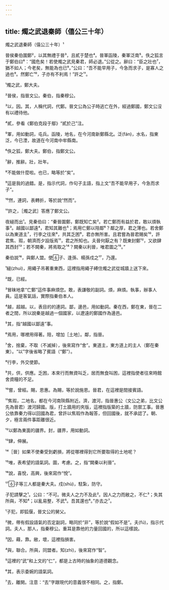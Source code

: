 ```yaml
---
---
---
```

title: 燭之武退秦師（僖公三十年）
---




燭之武退秦師（僖公三十年）¹

晉侯秦伯圍鄭²，以其無禮于晉³，且貳于楚也⁴。晉軍函陵，秦軍泛南⁵。佚之狐言于鄭伯曰⁶：“國危矣！若使燭之武見秦君，師必退。”公從之。辭曰：“臣之壯也⁷，猶不如人；今老矣，無能為也已⁸。”公曰：“吾不能早用子，今急而求子，是寡人之過也⁹。然鄭亡¹⁰，子亦有不利焉！”許之¹¹。

¹燭之武，鄭大夫。

²晉侯，指晉文公。秦伯，指秦穆公。

³以，因。其，人稱代詞，代鄭。晉文公為公子時逃亡在外，經過鄭國，鄭文公沒有以禮待他。

⁴貳，參看《鄭伯克段于鄢》“貳於己”注。

⁵軍，用如動詞，屯兵。函陵，地名，在今河南新鄭縣北。泛(fán)，水名，指東泛，今已湮，故道在今河南中牟縣南。

⁶佚之狐，鄭大夫。鄭伯，指鄭文公。

⁷辭，推辭。壯，壯年。

⁸不能做什麼啦。也已，略等於“矣”。

⁹這是我的過錯。是，指示代詞，作句子主語，指上文“吾不能早用子，今急而求子”。

¹⁰然，連詞，表轉折，等於說“然而”。

¹¹許之，［燭之武］答應了鄭文公。

夜縋而出¹。見秦伯曰：“秦晉圍鄭，鄭既知亡矣²。若亡鄭而有益於君，敢以煩執事³。越國以鄙遠⁴，君知其難也⁵；焉用亡鄭以陪鄰⁶？鄰之厚，君之薄也。若舍鄭以為東道主⁷，行李之往來⁸，共其乏困⁹，君亦無所害。且君嘗為晉君賜矣¹⁰，許君焦、瑕，朝濟而夕設版焉¹¹，君之所知也。夫晉何厭之有？既東封鄭¹²，又欲肆其西封¹³；若不闕秦，將焉取之¹⁴？闕秦以利晉，唯君圖之¹⁵。”

秦伯說¹⁶，與鄭人盟。使子、逢孫、楊孫戍之¹⁷，乃還。

¹縋(zhuì)，用繩子吊著重東西，這裡指用繩子縛住燭之武從城牆上送下來。

²既，已經。

³冒昧地拿“亡鄭”這件事麻煩您。敢，表謙敬的副詞。煩，麻煩。執事，辦事人員。這是客氣話，實際指秦伯本人。

⁴越，超越。以，表目的的連詞。鄙，邊邑，用如動詞。秦在西，鄭在東，晉在二者之間，所以說秦是越過一個國家，以遼遠的鄭國作為邊邑。

⁵其，指“越國以鄙遠”事。

⁶焉用，哪裡用得著。陪，增加［土地］。鄰，指晉。

⁷舍，捨棄，不取（不滅掉），後來寫作“舍”。東道主，東方道上的主人（鄭在秦東）。“以”字後省略了賓語（“鄭”）。

⁸行李，外交使節。

⁹共，供，供應。乏困，本來行而無資叫乏，居而無食叫困，這裡指使者往來時館舍資糧的不足。

¹⁰嘗，曾經。賜，恩惠。為賜，等於說施恩。晉君，在這裡是間接賓語。

¹¹焦瑕，二地名，都在今河南陝縣附近。濟，渡河，指晉惠公（文公之弟，比文公先為晉君）渡河歸國。版，打土牆用的夾版，這裡指版築的土牆，防禦工事。晉惠公依靠秦力得以回國為君，曾許以焦瑕作為報答，但回國後，就不承認了。朝、夕，極言兩件事距離很近。

¹²以鄭為東面的疆界。封，疆界，用如動詞。

¹³肆，伸展。

¹⁴［晉］如果不使秦受到虧損，將從哪裡得到它所要取得的土地呢？

¹⁵唯，表希望的語氣詞。圖，考慮。之，指“闕秦以利晉”。

¹⁶說，喜悅，高興，後來寫作“悅”。

¹⁷子等三人都是秦大夫。戍(shù)，駐紮，防守。

子犯請擊之¹。公曰：“不可。微夫人之力不及此²。因人之力而敝之，不仁³；失其所與，不知⁴；以亂易整，不武⁵。吾其還也⁶。”亦去之⁷。

¹子犯，即狐偃，晉文公的舅父。

²微，帶有假設語氣的否定副詞，略同於“非”，等於說“假如不是”。夫(fú)，指示代詞。夫人，那人，指秦穆公。重耳是靠他的力量回國的，所以這樣說。

³因，藉，靠。敝，壞，這裡指損害。

⁴與，聯合。所與，同盟者。知(zhì)，後來寫作“智”。

⁵這裡的“武”和上文的“仁”，都是上古時的抽象的道德觀念。

⁶其，表示委婉的語氣詞。

⁷去，離開。注意：“去”字跟現代的意義很不相同。之，指鄭。